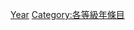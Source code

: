 {{catmore1|[[Wikipedia:年专题|Wikipedia:年专题]]}}
{{Emptycat}}
{{Articles by Quality|topic=年|project=年|format=toc}}

[[Category:初级条目|Year]]
[[Category:各等級年條目‎|Category:各等級年條目‎]]